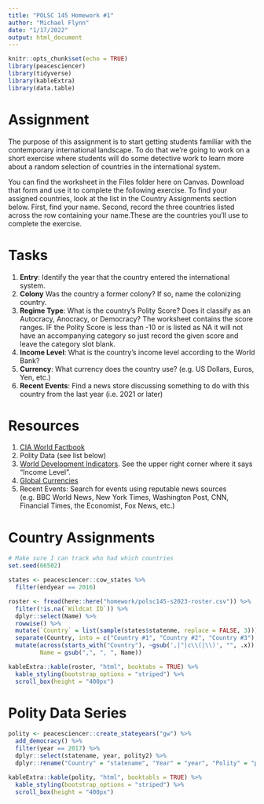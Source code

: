 ---
title: "POLSC 145 Homework #1"
author: "Michael Flynn"
date: "1/17/2022"
output: html_document
---

```{r setup, include=FALSE}
knitr::opts_chunk$set(echo = TRUE)
library(peacesciencer)
library(tidyverse)
library(kableExtra)
library(data.table)
```

# Assignment

The purpose of this assignment is to start getting students familiar with the contemporary international landscape. To do that we're going to work on a short exercise where students will do some detective work to learn more about a random selection of countries in the international system.

You can find the worksheet in the Files folder here on Canvas. Download that form and use it to complete the following exercise. To find your assigned countries, look at the list in the Country Assignments section below. First, find your name. Second, record the three countries listed across the row containing your name.These are the countries you'll use to complete the exercise. 

# Tasks

1. **Entry**: Identify the year that the country entered the international system.
2. **Colony** Was the country a former colony? If so, name the colonizing country.
3. **Regime Type**: What is the country's Polity Score? Does it classify as an Autocracy, Anocracy, or Democracy? The worksheet contains the score ranges. IF the Polity Score is less than -10 or is listed as NA it will not have an accompanying category so just record the given score and leave the category slot blank. 
4. **Income Level**: What is the country's income level according to the World Bank?
5. **Currency**: What currency does the country use? (e.g. US Dollars, Euros, Yen, etc.)
6. **Recent Events**: Find a news store discussing something to do with this country from the last year (i.e. 2021 or later)

# Resources

1. [CIA World Factbook](https://www.cia.gov/the-world-factbook/countries/)
2. Polity Data (see list below)
3. [World Development Indicators](https://data.worldbank.org/country). See the upper right corner where it says "Income Level".
4. [Global Currencies](https://en.wikipedia.org/wiki/List_of_circulating_currencies)
5. Recent Events: Search for events using reputable news sources (e.g. BBC World News, New York Times, Washington Post, CNN, Financial Times, the Economist, Fox News, etc.)


# Country Assignments

```{r, echo = FALSE}

# Make sure I can track who had which countries
set.seed(66502)

states <- peacesciencer::cow_states %>% 
  filter(endyear == 2016)

roster <- fread(here::here("homework/polsc145-s2023-roster.csv")) %>% 
  filter(!is.na(`Wildcat ID`)) %>% 
  dplyr::select(Name) %>% 
  rowwise() %>% 
  mutate(`Country` = list(sample(states$statenme, replace = FALSE, 3))) %>% 
  separate(Country, into = c("Country #1", "Country #2", "Country #3"), sep = ",") %>% 
  mutate(across(starts_with("Country"), ~gsub(',|"|c\\(|\\)', "", .x)),
         Name = gsub(",", ", ", Name))

kableExtra::kable(roster, "html", booktabs = TRUE) %>% 
  kable_styling(bootstrap_options = "striped") %>% 
  scroll_box(height = "400px")
```


# Polity Data Series

```{r, echo = FALSE, message=FALSE}
polity <- peacesciencer::create_stateyears("gw") %>% 
  add_democracy() %>% 
  filter(year == 2017) %>% 
  dplyr::select(statename, year, polity2) %>% 
  dplyr::rename("Country" = "statename", "Year" = "year", "Polity" = "polity2")

kableExtra::kable(polity, "html", booktabls = TRUE) %>% 
  kable_styling(bootstrap_options = "striped") %>% 
  scroll_box(height = "400px")
```
